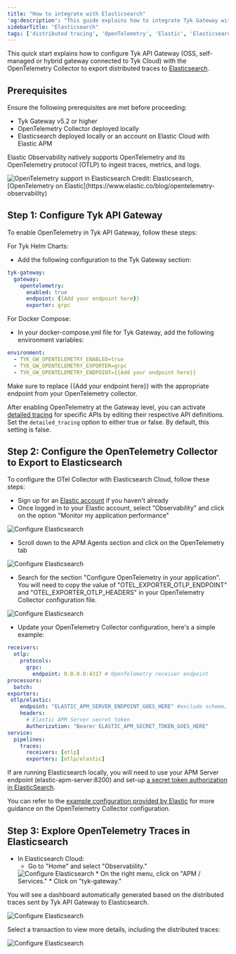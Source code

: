 ```yaml
---
title: "How to integrate with Elasticsearch"
'og:description': "This guide explains how to integrate Tyk Gateway with OpenTelemetry and Elasticsearch to enhance API Observability"
sidebarTitle: "Elasticsearch"
tags: ['distributed tracing', 'OpenTelemetry', 'Elastic', 'Elasticsearch', 'ELK', 'API Observability', 'Observability']
---
```


This quick start explains how to configure Tyk API Gateway (OSS, self-managed or hybrid gateway connected to Tyk Cloud) with the OpenTelemetry Collector to export distributed traces to [Elasticsearch](https://www.elastic.co/observability).

## Prerequisites

Ensure the following prerequisites are met before proceeding:

* Tyk Gateway v5.2 or higher
* OpenTelemetry Collector deployed locally
* Elasticsearch deployed locally or an account on Elastic Cloud with Elastic APM

Elastic Observability natively supports OpenTelemetry and its OpenTelemetry protocol (OTLP) to ingest traces, metrics, and logs. 

<img src="/img/distributed-tracing/opentelemetry/elastic-otel.png" alt="OpenTelemetry support in Elasticsearch" />
Credit: Elasticsearch, [OpenTelemetry on Elastic](https://www.elastic.co/blog/opentelemetry-observability)

## Step 1: Configure Tyk API Gateway

To enable OpenTelemetry in Tyk API Gateway, follow these steps:

For Tyk Helm Charts:
* Add the following configuration to the Tyk Gateway section:

```yaml
tyk-gateway:
  gateway:
    opentelemetry:
      enabled: true
      endpoint: {{Add your endpoint here}}
      exporter: grpc
```

For Docker Compose:
* In your docker-compose.yml file for Tyk Gateway, add the following environment variables:

```yaml
environment:
  - TYK_GW_OPENTELEMETRY_ENABLED=true
  - TYK_GW_OPENTELEMETRY_EXPORTER=grpc
  - TYK_GW_OPENTELEMETRY_ENDPOINT={{Add your endpoint here}}
```

Make sure to replace {{Add your endpoint here}} with the appropriate endpoint from your OpenTelemetry collector.

After enabling OpenTelemetry at the Gateway level, you can activate [detailed tracing](/5.6/product-stack/tyk-gateway/advanced-configurations/distributed-tracing/open-telemetry/open-telemetry-overview) for specific APIs by editing their respective API definitions. Set the `detailed_tracing` option to either true or false. By default, this setting is false.

## Step 2: Configure the OpenTelemetry Collector to Export to Elasticsearch

To configure the OTel Collector with Elasticsearch Cloud, follow these steps:

* Sign up for an [Elastic account](https://www.elastic.co/) if you haven't already
* Once logged in to your Elastic account, select "Observability" and click on the option "Monitor my application performance"

<img src="/img/distributed-tracing/opentelemetry/elastic-configure-otel-01.png" alt="Configure Elasticsearch" />

* Scroll down to the APM Agents section and click on the OpenTelemetry tab

<img src="/img/distributed-tracing/opentelemetry/elastic-configure-otel-02.png" alt="Configure Elasticsearch" />

* Search for the section "Configure OpenTelemetry in your application". You will need to copy the value of "OTEL_EXPORTER_OTLP_ENDPOINT" and "OTEL_EXPORTER_OTLP_HEADERS" in your OpenTelemetry Collector configuration file.

<img src="/img/distributed-tracing/opentelemetry/elastic-configure-otel-03.png" alt="Configure Elasticsearch" />

* Update your OpenTelemetry Collector configuration, here's a simple example:

```yaml
receivers:
  otlp:
    protocols:
      grpc:
        endpoint: 0.0.0.0:4317 # OpenTelemetry receiver endpoint
processors:
  batch:
exporters:
 otlp/elastic:
    endpoint: "ELASTIC_APM_SERVER_ENDPOINT_GOES_HERE" #exclude scheme, e.g. HTTPS:// or HTTP://
    headers:
      # Elastic APM Server secret token
      Authorization: "Bearer ELASTIC_APM_SECRET_TOKEN_GOES_HERE"
service:
  pipelines:
    traces:
      receivers: [otlp]
      exporters: [otlp/elastic]
```

If are running Elasticsearch locally, you will need to use your APM Server endpoint (elastic-apm-server:8200) and set-up [a secret token authorization in ElasticSearch](https://www.elastic.co/guide/en/observability/current/secret-token.html).

You can refer to the [example configuration provided by Elastic](https://www.elastic.co/guide/en/observability/current/open-telemetry-direct.html#connect-open-telemetry-collector) for more guidance on the OpenTelemetry Collector configuration.

## Step 3: Explore OpenTelemetry Traces in Elasticsearch

* In Elasticsearch Cloud:
  * Go to "Home" and select "Observability."
  <img src="/img/distributed-tracing/opentelemetry/elastic-configure-otel-04.png" alt="Configure Elasticsearch" />
  * On the right menu, click on "APM / Services."
  * Click on "tyk-gateway."

You will see a dashboard automatically generated based on the distributed traces sent by Tyk API Gateway to Elasticsearch.

<img src="/img/distributed-tracing/opentelemetry/elastic-configure-otel-05.png" alt="Configure Elasticsearch" />

Select a transaction to view more details, including the distributed traces:

<img src="/img/distributed-tracing/opentelemetry/elastic-configure-otel-06.png" alt="Configure Elasticsearch" />


